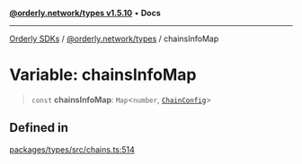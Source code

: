 [**@orderly.network/types v1.5.10**](/sdks/tech-doc/@orderly.network/types/README) • **Docs**

***

[Orderly SDKs](/sdks/tech-doc/packages) / [@orderly.network/types](/sdks/tech-doc/@orderly.network/types/README) / chainsInfoMap

# Variable: chainsInfoMap

> `const` **chainsInfoMap**: `Map`\<`number`, [`ChainConfig`](/sdks/tech-doc/@orderly.network/types/interfaces/ChainConfig)\>

## Defined in

[packages/types/src/chains.ts:514](https://github.com/OrderlyNetwork/js-sdk/blob/554ae704783e3b83c40bb234a899e8f02987d9b6/packages/types/src/chains.ts#L514)

